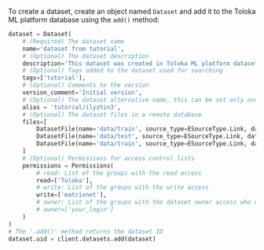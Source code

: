 To create a dataset, create an object named `Dataset` and add it to the Toloka ML platform database using the `add()` method:

```py
dataset = Dataset(
    # (Required) The dataset name
    name='dataset from tutorial',
    # (Optional) The dataset description
    description='This dataset was created in Toloka ML platform datasets_tutorial',
    # (Optional) Tags added to the dataset used for searching
    tags=['tutorial'],
    # (Optional) Comments to the version
    version_comment='Initial version',
    # (Optional) The dataset alternative name, this can be set only once and can't be changed
    alias = 'tutorial/ilyzhin3',
    # (Optional) The dataset files in a remote database
    files=[
        DatasetFile(name='data/train', source_type=ESourceType.Link, data_uri='s3.eu-central-1.amazonaws.com/BUCKET/dataset1'),
        DatasetFile(name='data/test', source_type=ESourceType.Link, data_uri='s3.eu-central-1.amazonaws.com/BUCKET/dataset2'),
        DatasetFile(name='data/train', source_type=ESourceType.Link, data_uri='s3.eu-central-1.amazonaws.com/BUCKET/readme'),
    ]
    # (Optional) Permissions for access control lists
    permissions = Permissions(
        # read: List of the groups with the read access
        read=['Toloka'],
        # write: List of the groups with the write access
        write=['matrixnet'],
        # owner: List of the groups with the dataset owner access who can edit the permissons, this is the dataset creator by default
        # owner=['your_login']
    )
)
# The '.add()' method returns the dataset ID
dataset.uid = client.datasets.add(dataset)
```
